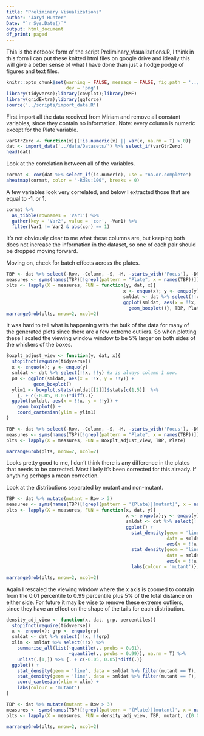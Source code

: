 ```yaml
---
title: "Preliminary Visualizations"
author: "Jaryd Hunter"
Date: "`r Sys.Date()`"
output: html_document
df_print: paged
---
```

This is the notbook form of the script Preliminary_Visualizations.R, I think in this form I can put these knitted html files on google drive and ideally this will give a better sense of what I have done than just a hodge podge of figures and text files.
```r
knitr::opts_chunk$set(warning = FALSE, message = FALSE, fig.path = '../figures/',
                      dev = 'png')
library(tidyverse);library(cowplot);library(NMF)
library(gridExtra);library(ggforce)
source('../scripts/import_data.R')
```


First import all the data received from Miriam and remove all constant variables, since they contain no information. Note: every column is numeric except for the Plate variable.

```r
varGtrZero <- function(x){(!is.numeric(x) || var(x, na.rm = T) > 0)}
dat <- import_data('../data/Datasets/') %>% select_if(varGtrZero)
head(dat)
```

Look at the correlation between all of the variables.

```r
cormat <- cor(dat %>% select_if(is.numeric), use = "na.or.complete")
aheatmap(cormat, color = "-RdBu:100", breaks = 0)
```

A few variables look very correlated, and below I extracted those that are equal
to -1, or 1.
```r
cormat %>% 
  as_tibble(rownames = 'Var1') %>%
  gather(key = 'Var2', value = 'cor', -Var1) %>%
  filter(Var1 != Var2 & abs(cor) == 1)
```

It's not obviously clear to me what these columns are, but keeping both does not increase the information in the dataset, so one of each pair should be dropped moving forward.

Moving on, check for batch effects across the plates.
```r
TBP <- dat %>% select(-Row, -Column, -S, -M, -starts_with('Focus'), -DNA_Area, -Ab_Int_Nuc)
measures <- syms(names(TBP)[!grepl(pattern = "Plate", x = names(TBP))])
plts <- lapply(X = measures, FUN = function(y, dat, x){
                                           x <- enquo(x); y <- enquo(y)
                                           smldat <- dat %>% select(!!x, !!y)
                                           ggplot(smldat, aes(x = !!x, y = !!y)) +
                                             geom_boxplot()}, TBP, Plate)
marrangeGrob(plts, nrow=2, ncol=2)
```

It was hard to tell what is happening with the bulk of the data for many of the generated plots since there are a few extreme outliers. So when plotting these I scaled the viewing window window to be 5% larger on both sides of the whiskers of the boxes.

```r
Boxplt_adjust_view <- function(y, dat, x){
  stopifnot(require(tidyverse))
  x <- enquo(x); y <- enquo(y)
  smldat <- dat %>% select(!!x, !!y) #x is always column 1 now.
  p0 <- ggplot(smldat, aes(x = !!x, y = !!y)) +
          geom_boxplot()
  ylim1 <- boxplot.stats(smldat[[2]])$stats[c(1,5)]  %>%
    {. + c(-0.05, 0.05)*diff(.)}
  ggplot(smldat, aes(x = !!x, y = !!y)) +
    geom_boxplot() +
    coord_cartesian(ylim = ylim1)
}

TBP <- dat %>% select(-Row, -Column, -S, -M, -starts_with('Focus'), -DNA_Area, -Ab_Int_Nuc)
measures <- syms(names(TBP)[!grepl(pattern = "Plate", x = names(TBP))])
plts <- lapply(X = measures, FUN = Boxplt_adjust_view, TBP, Plate)

marrangeGrob(plts, nrow=2, ncol=2)
```

Looks pretty good to me, I don't think there is any difference in the plates that needs to be corrected. Most likely it's been corrected for this already. If anything perhaps a mean correction.

Look at the distributions separated by mutant and non-mutant.
```r
TBP <- dat %>% mutate(mutant = Row > 3)
measures <- syms(names(TBP)[!grepl(pattern = '(Plate)|(mutant)', x = names(TBP))])
plts <- lapply(X = measures, FUN = function(x, dat, y){
                                            x <- enquo(x);y <- enquo(y)
                                            smldat <- dat %>% select(!!x, !!y)
                                            ggplot() +
                                              stat_density(geom = 'line', 
                                                           data = smldat %>% filter(mutant == T), 
                                                           aes(x = !!x, colour = TRUE)) +
                                              stat_density(geom = 'line', 
                                                           data = smldat %>% filter(mutant == F), 
                                                           aes(x = !!x, colour = FALSE)) +
                                              labs(colour = 'mutant')}, TBP, mutant) 

marrangeGrob(plts, nrow=2, ncol=2)
```

Again I rescaled the viewing window where the x axis is zoomed to contain from the 0.01 percentile to 0.99 percentile plus 5% of the total distance on either side. For future it may be wise to remove these extreme outliers, since they have an effect on the shape of the tails for each distribution.

```r
density_adj_view <- function(x, dat, grp, percentiles){
  stopifnot(require(tidyverse))
  x <- enquo(x); grp <- enquo(grp)
  smldat <- dat %>% select(!!x, !!grp)
  xlim <- smldat %>% select(!!x) %>%
    summarise_all(list(~quantile(., probs = 0.01),
                       ~quantile(., probs = 0.99)), na.rm = T) %>%
    unlist(.[1,]) %>% {. + c(-0.05, 0.05)*diff(.)}
  ggplot() +
    stat_density(geom = 'line', data = smldat %>% filter(mutant == T), aes(x = !!x, colour = TRUE)) +
    stat_density(geom = 'line', data = smldat %>% filter(mutant == F), aes(x = !!x, colour = FALSE)) + 
    coord_cartesian(xlim = xlim) + 
    labs(colour = 'mutant')
}

TBP <- dat %>% mutate(mutant = Row > 3)
measures <- syms(names(TBP)[!grepl(pattern = '(Plate)|(mutant)', x = names(TBP))])
plts <- lapply(X = measures, FUN = density_adj_view, TBP, mutant, c(0.01, 0.99))

marrangeGrob(plts, nrow=2, ncol=2)

```



